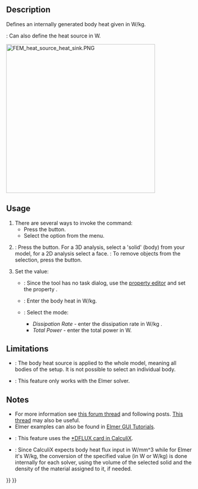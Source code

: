 <languages/>
<translate>

<!--T:4-->
{{Docnav
|[[FEM_ConstraintTemperature|Constraint temperature]]
|[[FEM_ConstantVacuumPermittivity|Constant vacuum permittivity]]
|[[FEM_Workbench|FEM]]
|IconL=FEM_ConstraintTemperature.svg
|IconR=FEM_ConstantVacuumPermittivity.svg
|IconC=Workbench_FEM.svg
}}

<!--T:1-->
{{GuiCommandContainer|
{{GuiCommand
|Name=FEM ConstraintBodyHeatSource
|MenuLocation=Model → Thermal boundary conditions and loads → Body heat source
|Workbenches=[[FEM_Workbench|FEM]]
|Version=0.19
|SeeAlso=[[FEM_tutorial|FEM tutorial]]
}}
{{GuiCommandFemInfo
|Solvers=CalculiX, Elmer
}}
}}

==Description== <!--T:8-->

<!--T:2-->
Defines an internally generated body heat given in W/kg.

<!--T:14-->
{{VersionPlus|1.0}}: Can also define the heat source in W.

</translate>
[[Image:FEM_heat_source_heat_sink.PNG|400px]]
<translate>
<!--T:15-->
{{Caption|Heat sink with a chip underneath serving as a body heat source}}

==Usage== <!--T:9-->

<!--T:7-->
# There are several ways to invoke the command:
#* Press the {{Button|[[Image:FEM_ConstraintBodyHeatSource.svg|16px]] [[FEM_ConstraintBodyHeatSource|Body heat source]]}} button.
#* Select the {{MenuCommand|Model → Thermal boundary conditions and loads → [[Image:FEM_ConstraintBodyHeatSource.svg|16px]] Body heat source}} option from the menu.
# {{VersionPlus|0.21}}: Press the {{Button|Add}} button. For a 3D analysis, select a 'solid' (body) from your model, for a 2D analysis select a face. {{Version|1.1}}: To remove objects from the selection, press the {{Button|Remove}} button.
# Set the value: 
#* {{VersionMinus|0.20}}: Since the tool has no task dialog, use the [[Property_editor|property editor]] and set the property {{PropertyData|Heat Source}}.
#* {{Version|0.21}}: Enter the body heat in W/kg.
#* {{VersionPlus|1.0}}: Select the mode:
#** ''Dissipation Rate'' - enter the dissipation rate in W/kg .
#** ''Total Power'' - enter the total power in W.

==Limitations== <!--T:12-->

<!--T:13-->
* {{VersionMinus|0.20}}: The body heat source is applied to the whole model, meaning all bodies of the setup. It is not possible to select an individual body.
* {{VersionMinus|0.21}}: This feature only works with the Elmer solver.

==Notes== <!--T:10-->

<!--T:11-->
* For more information see [https://forum.freecadweb.org/viewtopic.php?f=18&t=44705&start=490#p422539 this forum thread] and following posts. [https://forum.freecadweb.org/viewtopic.php?f=18&t=28926 This thread] may also be useful.
* Elmer examples can also be found in [https://www.nic.funet.fi/pub/sci/physics/elmer/doc/ElmerTutorials.pdf Elmer GUI Tutorials].
* {{VersionPlus|1.0}}: This feature uses the [https://web.mit.edu/calculix_v2.7/CalculiX/ccx_2.7/doc/ccx/node188.html *DFLUX card in CalculiX].
* {{VersionPlus|1.0}}: Since CalculiX expects body heat flux input in W/mm^3 while for Elmer it's W/kg, the conversion of the specified value (in W or W/kg) is done internally for each solver, using the volume of the selected solid and the density of the material assigned to it, if needed.

<!--T:5-->
{{Docnav
|[[FEM_ConstraintTemperature|Constraint temperature]]
|[[FEM_ConstantVacuumPermittivity|Constant vacuum permittivity]]
|[[FEM_Workbench|FEM]]
|IconL=FEM_ConstraintTemperature.svg
|IconR=FEM_ConstantVacuumPermittivity.svg
|IconC=Workbench_FEM.svg
}}

</translate>
{{FEM Tools navi{{#translation:}}}}
{{Userdocnavi{{#translation:}}}}